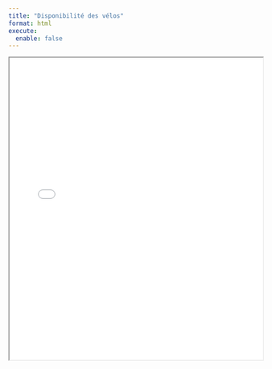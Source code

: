 ```yaml
---
title: "Disponibilité des vélos"
format: html
execute: 
  enable: false
---
```


<iframe src="../Map/montpellier_bike_stations_same_color.html" width="100%" height="600"></iframe>